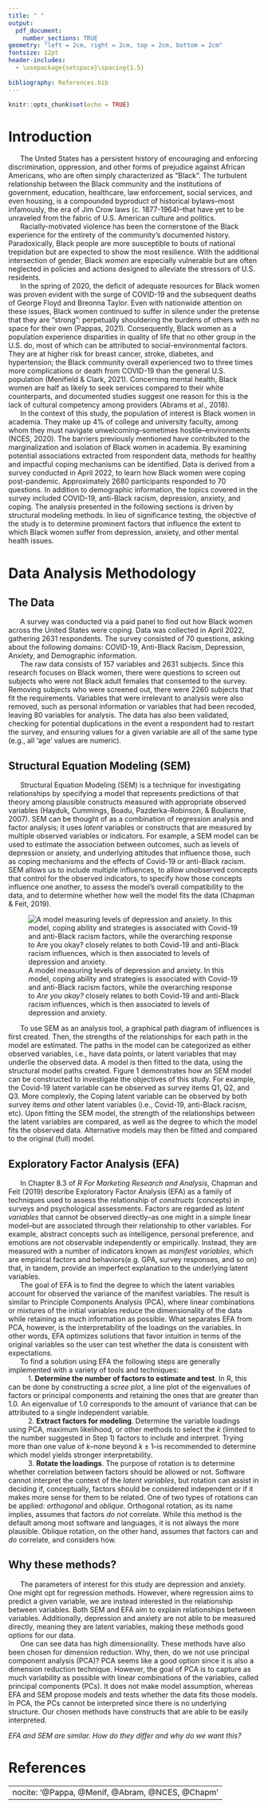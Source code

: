 ---
title: " "
output:
  pdf_document:
    number_sections: TRUE
geometry: "left = 2cm, right = 2cm, top = 2cm, bottom = 2cm"
fontsize: 12pt
header-includes:
  - \usepackage{setspace}\spacing{1.5}
  
bibliography: References.bib
---

```{r setup, include=FALSE}
knitr::opts_chunk$set(echo = TRUE)
```

<!---TITLE PAGE--->

```{=tex}
\begin{centering}


\large

{\bf "SIS, ARE YOU OKAY?": A FACTOR ANALYSIS TO IDENTIFY THE RAMIFICATIONS OF SYSTEMIC RACISM ON THE PSYCHOLOGICAL WELL-BEING OF BLACK WOMEN IN U.S. AMERICAN ACADEMIA}

\vspace{1.5 cm}

\singlespace

\normalsize
Authored By

\vspace{0.5 cm}
\large

{\bf BENNETT McAULEY\\ KATELYN SETTLEMYRE\\ \& \\ DIDIER TURCIOS}

{\bf North Carolina State University\\ Department of Statistics}

\vspace{1.5 cm}

\normalsize

in partial fulfillment of the requirements for\\ the degree of Master of Statistics;\\ and in collaboration with our client et al.:

\vspace{1 cm}

\large

{\bf JOCELYN TALIAFERRO, MSW, PhD}

{\bf North Carolina State University\\ School of Social Work}

{\bf \& \\ DIAMOND MEADOWS, MSW}

{\bf East Tennessee State University\\ Department of Psychology}

\vspace{1.5 cm}

\normalsize
{May 2023}

\end{centering}
```

<!---INTRODUCTION & OTHER CONTENT STARTS HERE--->

\newpage
\doublespacing

# Introduction

|       The United States has a persistent history of encouraging and enforcing discrimination, oppression, and other forms of prejudice against African Americans, who are often simply characterized as "Black". The turbulent relationship between the Black community and the institutions of government, education, healthcare, law enforcement, social services, and even housing, is a compounded byproduct of historical bylaws--most infamously, the era of Jim Crow laws (c. 1877-1964)--that have yet to be unraveled from the fabric of U.S. American culture and politics.

|       Racially-motivated violence has been the cornerstone of the Black experience for the entirety of the community's documented history. Paradoxically, Black people are more susceptible to bouts of national trepidation but are expected to show the most resilience. With the additional intersection of gender, Black *women* are especially vulnerable but are often neglected in policies and actions designed to alleviate the stressors of U.S. residents.

|       In the spring of 2020, the deficit of adequate resources for Black women was proven evident with the surge of COVID-19 and the subsequent deaths of George Floyd and Breonna Taylor. Even with nationwide attention on these issues, Black women continued to suffer in silence under the pretense that they are "strong": perpetually shouldering the burdens of others with no space for their own (Pappas, 2021). Consequently, Black women as a population experience disparities in quality of life that no other group in the U.S. do, most of which can be attributed to social-environmental factors. They are at higher risk for breast cancer, stroke, diabetes, and hypertension; the Black community overall experienced two to three times more complications or death from COVID-19 than the general U.S. population (Menifield & Clark, 2021). Concerning mental health, Black women are half as likely to seek services compared to their white counterparts, and documented studies suggest one reason for this is the lack of cultural competency among providers (Abrams et al., 2018).

|       In the context of this study, the population of interest is Black women in academia. They make up 4% of college and university faculty, among whom they must navigate unwelcoming--sometimes hostile--environments (NCES, 2020). The barriers previously mentioned have contributed to the marginalization and isolation of Black women in academia. By examining potential associations extracted from respondent data, methods for healthy and impactful coping mechanisms can be identified. Data is derived from a survey conducted in April 2022, to learn how Black women were coping post-pandemic. Approximately 2680 participants responded to 70 questions. In addition to demographic information, the topics covered in the survey included COVID-19, anti-Black racism, depression, anxiety, and coping. The analysis presented in the following sections is driven by structural modeling methods. In lieu of significance testing,  the objective of the study is to determine prominent factors that influence the extent to which Black women suffer from depression, anxiety, and other mental health issues.

<!---METHODS PAGE--->

# Data Analysis Methodology

## The Data
|       A survey was conducted via a paid panel to find out how Black women across the United States were coping.  Data was collected in April 2022, gathering 2631 respondents. The survey consisted of 70 questions, asking about the following domains: COVID-19, Anti-Black Racism, Depression, Anxiety, and Demographic information.  
|       The raw data consists of 157 variables and 2631 subjects. Since this research focuses on Black women, there were questions to screen out subjects who were not Black adult females that consented to the survey. Removing subjects who were screened out, there were 2260 subjects that fit the requirements. Variables that were irrelevant to analysis were also removed, such as personal information or variables that had been recoded, leaving 80 variables for analysis. The data has also been validated, checking for potential duplications in the event a respondent had to restart the survey, and ensuring values for a given variable are all of the same type (e.g., all ‘age’ values are numeric).


## Structural Equation Modeling (SEM)

|       Structural Equation Modeling (SEM) is a technique for investigating relationships by specifying a model that represents predictions of that theory among plausible constructs measured with appropriate observed variables (Hayduk, Cummings, Boadu, Pazderka-Robinson, & Boulianne, 2007). SEM can be thought of as a combination of regression analysis and factor analysis; it uses *latent* variables or constructs that are measured by multiple observed variables or indicators. For example, a SEM model can be used to estimate the association between outcomes, such as levels of depression or anxiety, and underlying attitudes that influence those, such as coping mechanisms and the effects of Covid-19 or anti-Black racism. SEM allows us to include multiple influences, to allow unobserved concepts that control for the observed indicators, to specify how those concepts influence one another, to assess the model’s overall compatibility to the data, and to determine whether how well the model fits the data (Chapman & Feit, 2019). 

![A model measuring levels of depression and anxiety. In this model, coping ability and strategies is associated with Covid-19 and anti-Black racism factors, while the overarching response to *Are you okay?* closely relates to both Covid-19 and anti-Black racism influences, which is then associated to levels of depression and anxiety.](Methods - SEM Model.jpg)

|       To use SEM as an analysis tool, a graphical path diagram of influences is first created. Then, the strengths of the relationships for each path in the model are estimated. The paths in the model can be categorized as either observed variables, i.e., have data points, or latent variables that may underlie the observed data. A model is then fitted to the data, using the structural model paths created. Figure 1 demonstrates how an SEM model can be constructed to investigate the objectives of this study. For example, the Covid-19 latent variable can be observed as survey items Q1, Q2, and Q3. More complexly, the Coping latent variable can be observed by both survey items *and* other latent variables (i.e., Covid-19, anti-Black racism, etc). Upon fitting the SEM model, the strength of the relationships between the latent variables are compared, as well as the degree to which the model fits the observed data. Alternative models may then be fitted and compared to the original (full) model.  

## Exploratory Factor Analysis (EFA)

|       In Chapter 8.3 of *R For Marketing Research and Analysis*, Chapman and Feit (2019) describe Exploratory Factor Analysis (EFA) as a family of techniques used to assess the relationship of *constructs* (concepts) in surveys and psychological assessments. Factors are regarded as *latent variables* that cannot be observed directly--as one might in a simple linear model--but are associated through their relationship to other variables. For example, abstract concepts such as intelligence, personal preference, and emotions are not observable independently or empirically. Instead, they are measured with a number of indicators known as *manifest variables*, which are empirical factors and behaviors(e.g. GPA, survey responses, and so on) that, in tandem, provide an imperfect explanation to the underlying latent variables.

|       The goal of EFA is to find the degree to which the latent variables account for observed the variance of the manifest variables. The result is similar to Principle Components Analysis (PCA), where linear combinations or mixtures of the initial variables reduce the dimensionality of the data while retaining as much information as possible. What separates EFA from PCA, however, is the interpretability of the loadings on the variables. In other words, EFA optimizes solutions that favor intuition in terms of the original variables so the user can test whether the data is consistent with expectations.

|       To find a solution using EFA the following steps are generally implemented with a variety of tools and techniques:
|           1. **Determine the number of factors to estimate and test**. In R, this can be done by constructing a            *scree plot*, a line plot of the eigenvalues of factors or principal components and retaining the ones that are greater than 1.0. An eigenvalue of 1.0 corresponds to the amount of variance that can be attributed to a single independent variable.

|           2. **Extract factors for modeling**. Determine the variable loadings using PCA, maximum likelihood, or other methods to select the $k$ (limited to the number suggested in Step 1) factors to include and interpret. Trying more than one value of $k$--none beyond $k \pm 1$--is recommended to determine which model yields stronger interpretability.

|           3. **Rotate the loadings**. The purpose of rotation is to determine whether correlation between factors should be allowed or not. Software cannot interpret the context of the *latent variables*, but rotation can assist in deciding if, conceptually, factors should be considered independent or if it makes more sense for them to be related. One of two types of rotations can be applied: *orthogonal* and *oblique*. Orthogonal rotation, as its name implies, assumes that factors *do not* correlate. While this method is the default among most software and languages, it is not always the more plausible. Oblique rotation, on the other hand, assumes that factors can and *do* correlate, and considers how.

## Why these methods?
|       The parameters of interest for this study are depression and anxiety. One might opt for regression methods. However, where regression aims to predict a given variable, we are instead interested in the relationship between variables. Both SEM and EFA aim to explain relationships between variables. Additionally, depression and anxiety are not able to be measured directly, meaning they are latent variables, making these methods good options for our data.  
|       One can see data has high dimensionality. These methods have also been chosen for dimension reduction. Why, then, do we not use principal component analysis (PCA)? PCA seems like a good option since it is also a dimension reduction technique. However, the goal of PCA is to capture as much variability as possible with linear combinations of the variables, called principal components (PCs). It does not make model assumption, whereas EFA and SEM propose models and tests whether the data fits those models. In PCA, the PCs cannot be interpreted since there is no underlying structure. Our chosen methods have constructs that are able to be easily interpreted.  
*EFA and SEM are similar. How do they differ and why do we want this?*  


<!---CITATIONS PAGE--->

\newpage

# References

---
nocite: '@Pappa, @Menif, @Abram, @NCES, @Chapm'
---
